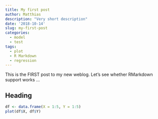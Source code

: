 ```yaml
---
title: My first post
author: Matthias
description: "Very short description"
date: '2018-10-14'
slug: my-first-post
categories:
  - model
  - test
tags:
  - plot
  - R Markdown
  - regression
---
```


This is the FIRST post to my new weblog. Let's see whether RMarkdown support works ...

## Heading

```r
df <- data.frame(X = 1:5, Y = 1:5)
plot(df$X, df$Y)
```
